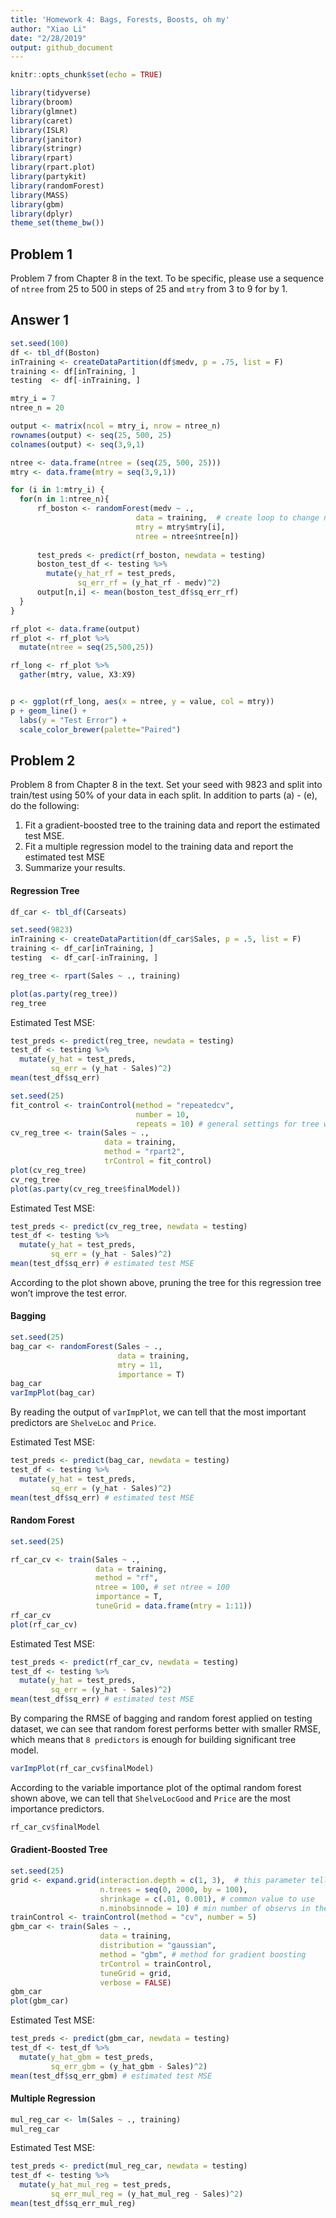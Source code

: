 ```yaml
---
title: 'Homework 4: Bags, Forests, Boosts, oh my'
author: "Xiao Li"
date: "2/28/2019"
output: github_document
---
```


```r
knitr::opts_chunk$set(echo = TRUE)
```

```r
library(tidyverse)
library(broom)
library(glmnet)
library(caret)
library(ISLR)
library(janitor)
library(stringr)
library(rpart)
library(rpart.plot)
library(partykit)
library(randomForest)
library(MASS)
library(gbm)
library(dplyr)
theme_set(theme_bw())
```
## Problem 1

Problem 7 from Chapter 8 in the text. To be specific, please use a sequence of
`ntree` from 25 to 500 in steps of 25 and `mtry` from 3 to 9 for by 1. 

## Answer 1
```r
set.seed(100)
df <- tbl_df(Boston)
inTraining <- createDataPartition(df$medv, p = .75, list = F)
training <- df[inTraining, ]
testing  <- df[-inTraining, ]
```

```r
mtry_i = 7
ntree_n = 20

output <- matrix(ncol = mtry_i, nrow = ntree_n)
rownames(output) <- seq(25, 500, 25)
colnames(output) <- seq(3,9,1)
```

```r
ntree <- data.frame(ntree = (seq(25, 500, 25)))
mtry <- data.frame(mtry = seq(3,9,1))

for (i in 1:mtry_i) {
  for(n in 1:ntree_n){
      rf_boston <- randomForest(medv ~ .,
                            data = training,  # create loop to change ntree value
                            mtry = mtry$mtry[i],
                            ntree = ntree$ntree[n])
      
      test_preds <- predict(rf_boston, newdata = testing)
      boston_test_df <- testing %>%
        mutate(y_hat_rf = test_preds,
               sq_err_rf = (y_hat_rf - medv)^2)
      output[n,i] <- mean(boston_test_df$sq_err_rf)
  }
}

rf_plot <- data.frame(output)
rf_plot <- rf_plot %>%
  mutate(ntree = seq(25,500,25))
```


```r
rf_long <- rf_plot %>%
  gather(mtry, value, X3:X9)


p <- ggplot(rf_long, aes(x = ntree, y = value, col = mtry))
p + geom_line() +
  labs(y = "Test Error") +
  scale_color_brewer(palette="Paired")
```

## Problem 2

Problem 8 from Chapter 8 in the text. Set your seed with 9823 and split into 
train/test using 50\% of your data in each split. In addition to 
parts (a) - (e), do the following:

1. Fit a gradient-boosted tree to the training data and report the estimated 
test MSE. 
2. Fit a multiple regression model to the training data and report the 
estimated test MSE
3. Summarize your results. 

#### Regression Tree
```r
df_car <- tbl_df(Carseats)
```

```r
set.seed(9823)
inTraining <- createDataPartition(df_car$Sales, p = .5, list = F)
training <- df_car[inTraining, ]
testing  <- df_car[-inTraining, ]
```

```r
reg_tree <- rpart(Sales ~ ., training)

plot(as.party(reg_tree))
reg_tree
```
Estimated Test MSE:
```r
test_preds <- predict(reg_tree, newdata = testing)
test_df <- testing %>%
  mutate(y_hat = test_preds,
         sq_err = (y_hat - Sales)^2)
mean(test_df$sq_err)
```
```r
set.seed(25)
fit_control <- trainControl(method = "repeatedcv",
                            number = 10, 
                            repeats = 10) # general settings for tree with caret package
cv_reg_tree <- train(Sales ~ ., 
                     data = training,
                     method = "rpart2", 
                     trControl = fit_control)
plot(cv_reg_tree)
cv_reg_tree
plot(as.party(cv_reg_tree$finalModel))
```
Estimated Test MSE:
```r
test_preds <- predict(cv_reg_tree, newdata = testing)
test_df <- testing %>%
  mutate(y_hat = test_preds,
         sq_err = (y_hat - Sales)^2)
mean(test_df$sq_err) # estimated test MSE
```
According to the plot shown above, pruning the tree for this regression tree won't improve the test error.

#### Bagging
```r
set.seed(25)
bag_car <- randomForest(Sales ~ ., 
                        data = training, 
                        mtry = 11,
                        importance = T) 
bag_car
varImpPlot(bag_car)  
```
By reading the output of `varImpPlot`, we can tell that the most important predictors are `ShelveLoc` and `Price`.

Estimated Test MSE:
```r
test_preds <- predict(bag_car, newdata = testing)
test_df <- testing %>%
  mutate(y_hat = test_preds,
         sq_err = (y_hat - Sales)^2)
mean(test_df$sq_err) # estimated test MSE
```


#### Random Forest
```r
set.seed(25)

rf_car_cv <- train(Sales ~ ., 
                   data = training,
                   method = "rf",
                   ntree = 100, # set ntree = 100
                   importance = T, 
                   tuneGrid = data.frame(mtry = 1:11))
rf_car_cv
plot(rf_car_cv)
```
Estimated Test MSE:
```r
test_preds <- predict(rf_car_cv, newdata = testing)
test_df <- testing %>%
  mutate(y_hat = test_preds,
         sq_err = (y_hat - Sales)^2)
mean(test_df$sq_err) # estimated test MSE
```
By comparing the RMSE of bagging and random forest applied on testing dataset, we can see that random forest performs better with smaller RMSE, which means that `8 predictors` is enough for building significant tree model.
```r
varImpPlot(rf_car_cv$finalModel)
```
According to the variable importance plot of the optimal random forest shown above, we can tell that `ShelveLocGood` and `Price` are the most importance predictors.
```r
rf_car_cv$finalModel
```

#### Gradient-Boosted Tree
```r
set.seed(25)
grid <- expand.grid(interaction.depth = c(1, 3),  # this parameter tell the splits of trees we want
                    n.trees = seq(0, 2000, by = 100),
                    shrinkage = c(.01, 0.001), # common value to use
                    n.minobsinnode = 10) # min number of observs in the nodes
trainControl <- trainControl(method = "cv", number = 5)
gbm_car <- train(Sales ~ ., 
                    data = training, 
                    distribution = "gaussian", 
                    method = "gbm", # method for gradient boosting
                    trControl = trainControl, 
                    tuneGrid = grid,
                    verbose = FALSE)
gbm_car
plot(gbm_car)
```
Estimated Test MSE:
```r
test_preds <- predict(gbm_car, newdata = testing)
test_df <- test_df %>%
  mutate(y_hat_gbm = test_preds,
         sq_err_gbm = (y_hat_gbm - Sales)^2)
mean(test_df$sq_err_gbm) # estimated test MSE
```

#### Multiple Regression
```r
mul_reg_car <- lm(Sales ~ ., training)
mul_reg_car
```
Estimated Test MSE:
```r
test_preds <- predict(mul_reg_car, newdata = testing)
test_df <- testing %>%
  mutate(y_hat_mul_reg = test_preds,
         sq_err_mul_reg = (y_hat_mul_reg - Sales)^2)
mean(test_df$sq_err_mul_reg)
```

